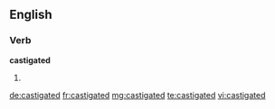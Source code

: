 ==English==

===Verb===
'''castigated'''

# {{past of|[[castigate]]}}

[[de:castigated]]
[[fr:castigated]]
[[mg:castigated]]
[[te:castigated]]
[[vi:castigated]]